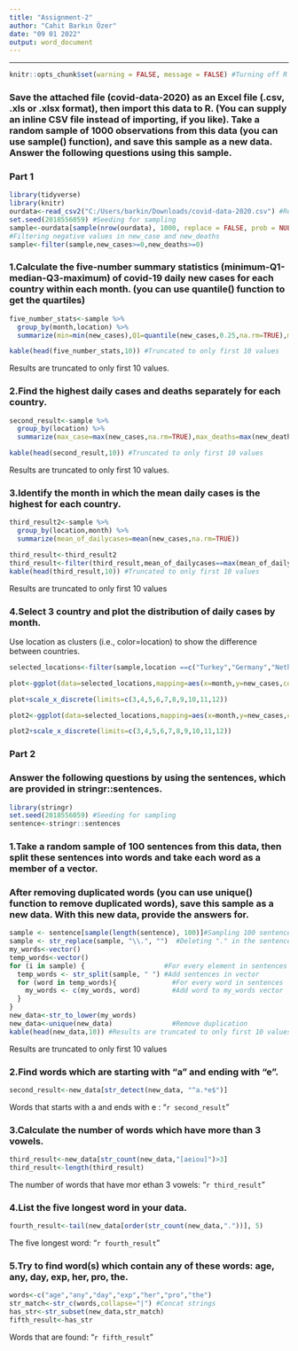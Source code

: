 ---
title: "Assignment-2"
author: "Cahit Barkın Özer"
date: "09 01 2022"
output: word_document
---
****
```{r setup, include=FALSE} 
knitr::opts_chunk$set(warning = FALSE, message = FALSE) #Turning off R markdown warning and messages
```
### Save the attached file (covid-data-2020) as an Excel file (.csv, .xls or .xlsx format), then import this data to R. (You can supply an inline CSV file instead of importing, if you like). Take a random sample of 1000 observations from this data (you can use sample() function), and save this sample as a new data. Answer the following questions using this sample. 

### Part 1
```{r,include=FALSE}
library(tidyverse)
library(knitr)
ourdata<-read_csv2("C:/Users/barkin/Downloads/covid-data-2020.csv") #Reading csv seperated by ";"
set.seed(2018556059) #Seeding for sampling
sample<-ourdata[sample(nrow(ourdata), 1000, replace = FALSE, prob = NULL),] #Sampling
#Filtering negative values in new_case and new_deaths
sample<-filter(sample,new_cases>=0,new_deaths>=0)
```
### 1.Calculate the five-number summary statistics (minimum-Q1-median-Q3-maximum) of covid-19 daily new cases for each country within each month. (you can use quantile() function to get the quartiles)
```{r echo=FALSE}
five_number_stats<-sample %>%
  group_by(month,location) %>%
  summarize(min=min(new_cases),Q1=quantile(new_cases,0.25,na.rm=TRUE),median=quantile(new_cases,0.50,na.rm=TRUE),Q3=quantile(new_cases,0.75,na.rm=TRUE),max=max(new_cases))

kable(head(five_number_stats,10)) #Truncated to only first 10 values
```
Results are truncated to only first 10 values.

### 2.Find the highest daily cases and deaths separately for each country.
```{r echo=FALSE}
second_result<-sample %>%
  group_by(location) %>%
  summarize(max_case=max(new_cases,na.rm=TRUE),max_deaths=max(new_deaths,na.rm=TRUE))

kable(head(second_result,10)) #Truncated to only first 10 values
```
Results are truncated to only first 10 values.

### 3.Identify the month in which the mean daily cases is the highest for each country.

```{r echo=FALSE}
third_result2<-sample %>%
  group_by(location,month) %>%
  summarize(mean_of_dailycases=mean(new_cases,na.rm=TRUE))

third_result<-third_result2
third_result<-filter(third_result,mean_of_dailycases==max(mean_of_dailycases))
kable(head(third_result,10)) #Truncated to only first 10 values
```
Results are truncated to only first 10 values

### 4.Select 3 country and plot the distribution of daily cases by month.
Use location as clusters (i.e., color=location) to show the difference between countries.
```{r echo=FALSE}
selected_locations<-filter(sample,location ==c("Turkey","Germany","Netherlands") )

plot<-ggplot(data=selected_locations,mapping=aes(x=month,y=new_cases,color=location))+geom_smooth()

plot+scale_x_discrete(limits=c(3,4,5,6,7,8,9,10,11,12))

plot2<-ggplot(data=selected_locations,mapping=aes(x=month,y=new_cases,color=location))+geom_boxplot()

plot2+scale_x_discrete(limits=c(3,4,5,6,7,8,9,10,11,12))
```

### Part 2
### Answer the following questions by using the sentences, which are provided in stringr::sentences.
```{r include=FALSE}
library(stringr)
set.seed(2018556059) #Seeding for sampling
sentence<-stringr::sentences
```

### 1.Take a random sample of 100 sentences from this data, then split these sentences into words and take each word as a member of a vector.
### After removing duplicated words (you can use unique() function to remove duplicated words), save this sample as a new data. With this new data, provide the answers for.
```{r echo=FALSE}
sample <- sentence[sample(length(sentence), 100)]#Sampling 100 sentences
sample <- str_replace(sample, "\\.", "")  #Deleting "." in the sentences
my_words<-vector()
temp_words<-vector()
for (i in sample) {                    #For every element in sentences
  temp_words <- str_split(sample, " ") #Add sentences in vector
  for (word in temp_words){              #For every word in sentences
    my_words <- c(my_words, word)        #Add word to my_words vector
  }
}
new_data<-str_to_lower(my_words)
new_data<-unique(new_data)               #Remove duplication
kable(head(new_data,10)) #Results are truncated to only first 10 values
```
Results are truncated to only first 10 values

### 2.Find words which are starting with “a” and ending with “e”.
```{r}
second_result<-new_data[str_detect(new_data, "^a.*e$")]
```
Words that starts with a and ends with e : "`r second_result`"

### 3.Calculate the number of words which have more than 3 vowels.
```{r}
third_result<-new_data[str_count(new_data,"[aeiou]")>3]
third_result<-length(third_result)
```

The number of words that have mor ethan 3 vowels: "`r third_result`"

### 4.List the five longest word in your data.
```{r}
fourth_result<-tail(new_data[order(str_count(new_data,"."))], 5)
```
The five longest word: "`r fourth_result`"

### 5.Try to find word(s) which contain any of these words: age, any, day, exp, her, pro, the. \
```{r}
words<-c("age","any","day","exp","her","pro","the")
str_match<-str_c(words,collapse="|") #Concat strings
has_str<-str_subset(new_data,str_match)
fifth_result<-has_str
```
Words that are found: "`r fifth_result`" \
